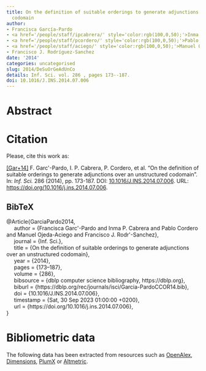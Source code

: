 ```yaml
---
title: On the definition of suitable orderings to generate adjunctions over an unstructured
  codomain
author:
- Francisca García-Pardo
- <a href='/people/staff/ipcabrera/' style='color:rgb(100,0,50);'>Inma P. Cabrera</a>
- <a href='/people/staff/pcordero/' style='color:rgb(100,0,50);'>Pablo Cordero</a>
- <a href='/people/staff/aciego/' style='color:rgb(100,0,50);'>Manuel Ojeda-Aciego</a>
- Francisco J. Rodríguez-Sanchez
date: '2014'
categories: uncategorised
slug: 2014/DeSuOrGeAdUnCo
details: Inf. Sci. vol. 286 , pages 173--187.
doi: 10.1016/J.INS.2014.07.006
---
```




# Abstract










# Citation
Please, cite this work as:


<a name=bib-GarciaPardo2014></a>[[Gar+14]](#cite-GarciaPardo2014) F. Garc\'\ia-Pardo, I. P. Cabrera, P. Cordero, et al. “On the definition of suitable orderings to generate adjunctions over an unstructured codomain”. In: _Inf. Sci._ 286 (2014), pp. 173-187. DOI: [10.1016/J.INS.2014.07.006](https://doi.org/10.1016%2FJ.INS.2014.07.006). URL: [https://doi.org/10.1016/j.ins.2014.07.006](https://doi.org/10.1016/j.ins.2014.07.006).

::: {.callout-note appearance="minimal" collapse=true}

## BibTeX

@Article{GarciaPardo2014,<br>&nbsp;&nbsp;&nbsp;&nbsp;  author = {Francisca Garc\'\ia-Pardo and Inma P. Cabrera and Pablo Cordero and Manuel Ojeda-Aciego and Francisco J. Rodr\'\iguez-Sanchez},<br>&nbsp;&nbsp;&nbsp;&nbsp;  journal = {Inf. Sci.},<br>&nbsp;&nbsp;&nbsp;&nbsp;  title = {On the definition of suitable orderings to generate adjunctions over an unstructured codomain},<br>&nbsp;&nbsp;&nbsp;&nbsp;  year = {2014},<br>&nbsp;&nbsp;&nbsp;&nbsp;  pages = {173--187},<br>&nbsp;&nbsp;&nbsp;&nbsp;  volume = {286},<br>&nbsp;&nbsp;&nbsp;&nbsp;  bibsource = {dblp computer science bibliography, https://dblp.org},<br>&nbsp;&nbsp;&nbsp;&nbsp;  biburl = {https://dblp.org/rec/journals/isci/Garcia-PardoCCOR14.bib},<br>&nbsp;&nbsp;&nbsp;&nbsp;  doi = {10.1016/J.INS.2014.07.006},<br>&nbsp;&nbsp;&nbsp;&nbsp;  timestamp = {Sat, 30 Sep 2023 01:00:00 +0200},<br>&nbsp;&nbsp;&nbsp;&nbsp;  url = {https://doi.org/10.1016/j.ins.2014.07.006},<br>}

:::



# Bibliometric data


The following data has been extracted from resources such as [OpenAlex](https://openalex.org/), [Dimensions](https://app.dimensions.ai/), [PlumX](https://www.elsevier.com/insights/metrics/plumx) or [Altmetric](https://www.altmetric.com/).

<div style="display: flex; justify-content: center; align-items: center; height: 100%;">
<span class="__dimensions_badge_embed__" data-doi="10.1016/J.INS.2014.07.006" data-legend="always"></span></div><script async src="https://badge.dimensions.ai/badge.js" charset="utf-8"></script>

<div style="display: flex; justify-content: center; align-items: center; height: 100%;">
<a href="https://plu.mx/plum/a/?doi=10.1016/J.INS.2014.07.006" class="plumx-details" data-site="plum" data-hide-when-empty="true">On the definition of suitable orderings to generate adjunctions over an unstructured codomain</a></div>

<div style="display: flex; justify-content: center; align-items: center; height: 100%;">
<script type="text/javascript" src="https://d1bxh8uas1mnw7.cloudfront.net/assets/embed.js"></script><div data-badge-type="medium-donut" class="altmetric-embed" data-badge-details="right" data-doi="10.1016/J.INS.2014.07.006"></div></div>


## Cites

The following graph plots the number of cites received by this work from its publication, on a yearly basis.

```r
#| echo: false
#| results: asis
#| warning: false
#| message: false
source(here::here('scripts', 'manage_publications.R'))
df <- readRDS('citation_history.rds')
plot_citation_history(df)
```



## Papers citing this work

The following is a non-exhaustive list of papers that cite this work:


<a name=bib-Antoni_2018></a>[[1]](#cite-Antoni_2018) L. Antoni, S. Krajči, and O. Krídlo. “On Fuzzy Generalizations of Concept Lattices”. In: _Interactions Between Computational Intelligence and Mathematics_. Springer International Publishing, 2018, p. 79–103. ISBN: 9783319746814. DOI: [10.1007/978-3-319-74681-4_6](https://doi.org/10.1007%2F978-3-319-74681-4_6). URL: [http://dx.doi.org/10.1007/978-3-319-74681-4_6](http://dx.doi.org/10.1007/978-3-319-74681-4_6).

<a name=bib-Antoni_20181></a>[[2]](#cite-Antoni_20181) L. Antoni, S. Krajči, and O. Krídlo. “On stability of fuzzy formal concepts over randomized one-sided formal context”. In: _Fuzzy Sets and Systems_ 333 (Feb. 2018), p. 36–53. ISSN: 0165-0114. DOI: [10.1016/j.fss.2017.04.006](https://doi.org/10.1016%2Fj.fss.2017.04.006). URL: [http://dx.doi.org/10.1016/j.fss.2017.04.006](http://dx.doi.org/10.1016/j.fss.2017.04.006).

<a name=bib-Antoni_2015></a>[[3]](#cite-Antoni_2015) L. Antoni, S. Krajči, and O. Krídlo. “Randomized Fuzzy Formal Contexts and Relevance of One-Sided Concepts”. In: _Formal Concept Analysis_. Springer International Publishing, 2015, p. 183–199. ISBN: 9783319195452. DOI: [10.1007/978-3-319-19545-2_12](https://doi.org/10.1007%2F978-3-319-19545-2_12). URL: [http://dx.doi.org/10.1007/978-3-319-19545-2_12](http://dx.doi.org/10.1007/978-3-319-19545-2_12).

<a name=bib-Antoni_2017></a>[[4]](#cite-Antoni_2017) L. Antoni, S. Krajči, and O. Krídlo. “Representation of fuzzy subsets by Galois connections”. In: _Fuzzy Sets and Systems_ 326 (Nov. 2017), p. 52–68. ISSN: 0165-0114. DOI: [10.1016/j.fss.2017.05.020](https://doi.org/10.1016%2Fj.fss.2017.05.020). URL: [http://dx.doi.org/10.1016/j.fss.2017.05.020](http://dx.doi.org/10.1016/j.fss.2017.05.020).

<a name=bib-Cabrera_2018></a>[[5]](#cite-Cabrera_2018) I. P. Cabrera, P. Cordero, F. Garcia-Pardo, et al. “Galois Connections Between a Fuzzy Preordered Structure and a General Fuzzy Structure”. In: _IEEE Transactions on Fuzzy Systems_ 26.3 (Jun. 2018), p. 1274–1287. ISSN: 1941-0034. DOI: [10.1109/tfuzz.2017.2718495](https://doi.org/10.1109%2Ftfuzz.2017.2718495). URL: [http://dx.doi.org/10.1109/tfuzz.2017.2718495](http://dx.doi.org/10.1109/tfuzz.2017.2718495).

<a name=bib-Cabrera_2019></a>[[6]](#cite-Cabrera_2019) I. P. Cabrera, P. Cordero, E. Muñoz-Velasco, et al. “A Relational Extension of Galois Connections”. In: _Formal Concept Analysis_. Springer International Publishing, 2019, p. 290–303. ISBN: 9783030214623. DOI: [10.1007/978-3-030-21462-3_19](https://doi.org/10.1007%2F978-3-030-21462-3_19). URL: [http://dx.doi.org/10.1007/978-3-030-21462-3_19](http://dx.doi.org/10.1007/978-3-030-21462-3_19).

<a name=bib-Cabrera_20202></a>[[7]](#cite-Cabrera_20202) I. P. Cabrera, P. Cordero, E. Muñoz-Velasco, et al. “Galois Connections Between Unbalanced Structures in a Fuzzy Framework”. In: _Information Processing and Management of Uncertainty in Knowledge-Based Systems_. Springer International Publishing, 2020, p. 736–747. ISBN: 9783030501532. DOI: [10.1007/978-3-030-50153-2_54](https://doi.org/10.1007%2F978-3-030-50153-2_54). URL: [http://dx.doi.org/10.1007/978-3-030-50153-2_54](http://dx.doi.org/10.1007/978-3-030-50153-2_54).

<a name=bib-Cabrera_20191></a>[[8]](#cite-Cabrera_20191) I. P. Cabrera, P. Cordero, E. Muñoz-Velasco, et al. “Towards fuzzy relational Galois connections between fuzzy T-digraphs”. In: _Proceedings of the 2019 Conference of the International Fuzzy Systems Association and the European Society for Fuzzy Logic and Technology (EUSFLAT 2019)_. eusflat-19. Atlantis Press, 2019. DOI: [10.2991/eusflat-19.2019.112](https://doi.org/10.2991%2Feusflat-19.2019.112). URL: [http://dx.doi.org/10.2991/eusflat-19.2019.112](http://dx.doi.org/10.2991/eusflat-19.2019.112).

<a name=bib-Cabrera_20201></a>[[9]](#cite-Cabrera_20201) I. P. Cabrera, P. Cordero, E. Muñoz-Velasco, et al. “Relational Galois connections between transitive digraphs: Characterization and construction”. In: _Information Sciences_ 519 (May. 2020), p. 439–450. ISSN: 0020-0255. DOI: [10.1016/j.ins.2020.01.034](https://doi.org/10.1016%2Fj.ins.2020.01.034). URL: [http://dx.doi.org/10.1016/j.ins.2020.01.034](http://dx.doi.org/10.1016/j.ins.2020.01.034).

<a name=bib-Cabrera_2020></a>[[10]](#cite-Cabrera_2020) I. P. Cabrera, P. Cordero, E. Muñoz‐Velasco, et al. “Relational Galois connections between transitive fuzzy digraphs”. In: _Mathematical Methods in the Applied Sciences_ 43.9 (Feb. 2020), p. 5673–5680. ISSN: 1099-1476. DOI: [10.1002/mma.6302](https://doi.org/10.1002%2Fmma.6302). URL: [http://dx.doi.org/10.1002/mma.6302](http://dx.doi.org/10.1002/mma.6302).

<a name=bib-Cabrera_2016></a>[[11]](#cite-Cabrera_2016) I. P. Cabrera, P. Cordero, and M. Ojeda-Aciego. “On fuzzy relations, adjunctions, and functional fuzzy relations”. In: _2016 IEEE Symposium Series on Computational Intelligence (SSCI)_. IEEE, Dec. 2016, p. 1–7. DOI: [10.1109/ssci.2016.7850149](https://doi.org/10.1109%2Fssci.2016.7850149). URL: [http://dx.doi.org/10.1109/ssci.2016.7850149](http://dx.doi.org/10.1109/ssci.2016.7850149).

<a name=bib-Cabrera_20172></a>[[12]](#cite-Cabrera_20172) I. P. Cabrera, P. Cordero, and M. Ojeda-Aciego. “Relational fuzzy Galois connections”. In: _2017 Joint 17th World Congress of International Fuzzy Systems Association and 9th International Conference on Soft Computing and Intelligent Systems (IFSA-SCIS)_. IEEE, Jun. 2017, p. 1–6. DOI: [10.1109/ifsa-scis.2017.8023288](https://doi.org/10.1109%2Fifsa-scis.2017.8023288). URL: [http://dx.doi.org/10.1109/ifsa-scis.2017.8023288](http://dx.doi.org/10.1109/ifsa-scis.2017.8023288).

<a name=bib-Cabrera_2017></a>[[13]](#cite-Cabrera_2017) I. P. Cabrera, P. Cordero, and M. Ojeda-Aciego. “Towards relational fuzzy adjunctions”. In: _2017 IEEE International Conference on Fuzzy Systems (FUZZ-IEEE)_. IEEE, Jul. 2017, p. 1–5. DOI: [10.1109/fuzz-ieee.2017.8015677](https://doi.org/10.1109%2Ffuzz-ieee.2017.8015677). URL: [http://dx.doi.org/10.1109/fuzz-ieee.2017.8015677](http://dx.doi.org/10.1109/fuzz-ieee.2017.8015677).

<a name=bib-Cabrera_20173></a>[[14]](#cite-Cabrera_20173) I. Cabrera, P. Cordero, F. García-Pardo, et al. “On the construction of adjunctions between a fuzzy preposet and an unstructured set”. In: _Fuzzy Sets and Systems_ 320 (Aug. 2017), p. 81–92. ISSN: 0165-0114. DOI: [10.1016/j.fss.2016.09.013](https://doi.org/10.1016%2Fj.fss.2016.09.013). URL: [http://dx.doi.org/10.1016/j.fss.2016.09.013](http://dx.doi.org/10.1016/j.fss.2016.09.013).

<a name=bib-Cabrera_2023></a>[[15]](#cite-Cabrera_2023) I. Cabrera, P. Cordero, E. Muñoz-Velasco, et al. “Fuzzy relational Galois connections between fuzzy transitive digraphs”. In: _Fuzzy Sets and Systems_ 463 (Jul. 2023), p. 108456. ISSN: 0165-0114. DOI: [10.1016/j.fss.2022.12.012](https://doi.org/10.1016%2Fj.fss.2022.12.012). URL: [http://dx.doi.org/10.1016/j.fss.2022.12.012](http://dx.doi.org/10.1016/j.fss.2022.12.012).

<a name=bib-Cabrera_20171></a>[[16]](#cite-Cabrera_20171) I. Cabrera, P. Cordero, and M. Ojeda-Aciego. “Galois connections in computational intelligence: A short survey”. In: _2017 IEEE Symposium Series on Computational Intelligence (SSCI)_. IEEE, Nov. 2017, p. 1–7. DOI: [10.1109/ssci.2017.8285310](https://doi.org/10.1109%2Fssci.2017.8285310). URL: [http://dx.doi.org/10.1109/ssci.2017.8285310](http://dx.doi.org/10.1109/ssci.2017.8285310).

<a name=bib-Cornejo_2021></a>[[17]](#cite-Cornejo_2021) M. E. Cornejo, J. Medina, and E. Ramírez-Poussa. “Implication operators generating pairs of weak negations and their algebraic structure”. In: _Fuzzy Sets and Systems_ 405 (Feb. 2021), p. 18–39. ISSN: 0165-0114. DOI: [10.1016/j.fss.2020.01.008](https://doi.org/10.1016%2Fj.fss.2020.01.008). URL: [http://dx.doi.org/10.1016/j.fss.2020.01.008](http://dx.doi.org/10.1016/j.fss.2020.01.008).

<a name=bib-De_Maio_2015></a>[[18]](#cite-De_Maio_2015) C. De Maio, G. Fenza, V. Loia, et al. “Online query-focused twitter summarizer through fuzzy lattice”. In: _2015 IEEE International Conference on Fuzzy Systems (FUZZ-IEEE)_. IEEE, Aug. 2015, p. 1–8. DOI: [10.1109/fuzz-ieee.2015.7337927](https://doi.org/10.1109%2Ffuzz-ieee.2015.7337927). URL: [http://dx.doi.org/10.1109/fuzz-ieee.2015.7337927](http://dx.doi.org/10.1109/fuzz-ieee.2015.7337927).

<a name=bib-Garc_a_Pardo_2015></a>[[19]](#cite-Garc_a_Pardo_2015) F. García-Pardo, I. P. Cabrera, P. Cordero, et al. “On Closure Systems and Adjunctions Between Fuzzy Preordered Sets”. In: _Formal Concept Analysis_. Springer International Publishing, 2015, p. 114–127. ISBN: 9783319195452. DOI: [10.1007/978-3-319-19545-2_7](https://doi.org/10.1007%2F978-3-319-19545-2_7). URL: [http://dx.doi.org/10.1007/978-3-319-19545-2_7](http://dx.doi.org/10.1007/978-3-319-19545-2_7).

